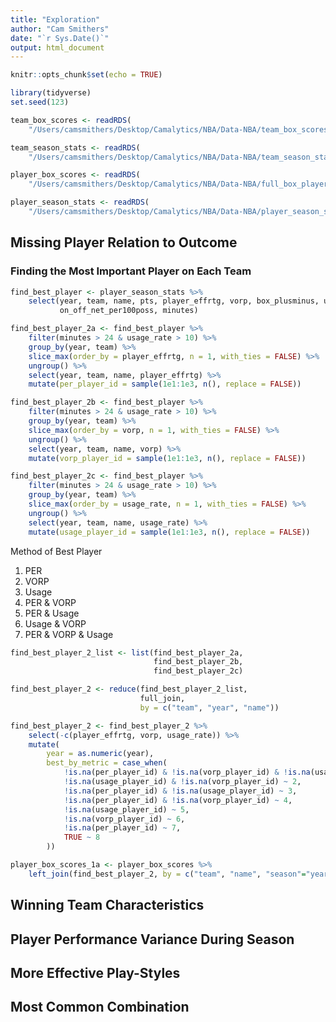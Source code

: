 ```yaml
---
title: "Exploration"
author: "Cam Smithers"
date: "`r Sys.Date()`"
output: html_document
---
```


```r
knitr::opts_chunk$set(echo = TRUE)
```

```r
library(tidyverse)
set.seed(123)
```

```r
team_box_scores <- readRDS(
    "/Users/camsmithers/Desktop/Camalytics/NBA/Data-NBA/team_box_scores.rds")

team_season_stats <- readRDS(
    "/Users/camsmithers/Desktop/Camalytics/NBA/Data-NBA/team_season_stats.rds")

player_box_scores <- readRDS(
    "/Users/camsmithers/Desktop/Camalytics/NBA/Data-NBA/full_box_player.rds")

player_season_stats <- readRDS(
    "/Users/camsmithers/Desktop/Camalytics/NBA/Data-NBA/player_season_stats.rds")
```

## Missing Player Relation to Outcome

### Finding the Most Important Player on Each Team

```r
find_best_player <- player_season_stats %>%
    select(year, team, name, pts, player_effrtg, vorp, box_plusminus, usage_rate, 
           on_off_net_per100poss, minutes)
```

```r
find_best_player_2a <- find_best_player %>%
    filter(minutes > 24 & usage_rate > 10) %>%
    group_by(year, team) %>%
    slice_max(order_by = player_effrtg, n = 1, with_ties = FALSE) %>%
    ungroup() %>%
    select(year, team, name, player_effrtg) %>%
    mutate(per_player_id = sample(1e1:1e3, n(), replace = FALSE))
```

```r
find_best_player_2b <- find_best_player %>%
    filter(minutes > 24 & usage_rate > 10) %>%
    group_by(year, team) %>%
    slice_max(order_by = vorp, n = 1, with_ties = FALSE) %>%
    ungroup() %>%
    select(year, team, name, vorp) %>%
    mutate(vorp_player_id = sample(1e1:1e3, n(), replace = FALSE))
```

```r
find_best_player_2c <- find_best_player %>%
    filter(minutes > 24 & usage_rate > 10) %>%
    group_by(year, team) %>%
    slice_max(order_by = usage_rate, n = 1, with_ties = FALSE) %>%
    ungroup() %>%
    select(year, team, name, usage_rate) %>%
    mutate(usage_player_id = sample(1e1:1e3, n(), replace = FALSE))
```

Method of Best Player

1.  PER
2.  VORP
3.  Usage
4.  PER & VORP
5.  PER & Usage
6.  Usage & VORP
7.  PER & VORP & Usage

```r
find_best_player_2_list <- list(find_best_player_2a, 
                                find_best_player_2b, 
                                find_best_player_2c)

find_best_player_2 <- reduce(find_best_player_2_list, 
                             full_join, 
                             by = c("team", "year", "name"))

find_best_player_2 <- find_best_player_2 %>%
    select(-c(player_effrtg, vorp, usage_rate)) %>%
    mutate(
        year = as.numeric(year),
        best_by_metric = case_when(
            !is.na(per_player_id) & !is.na(vorp_player_id) & !is.na(usage_player_id) ~ 1,
            !is.na(usage_player_id) & !is.na(vorp_player_id) ~ 2,
            !is.na(per_player_id) & !is.na(usage_player_id) ~ 3,
            !is.na(per_player_id) & !is.na(vorp_player_id) ~ 4,
            !is.na(usage_player_id) ~ 5,
            !is.na(vorp_player_id) ~ 6,
            !is.na(per_player_id) ~ 7,
            TRUE ~ 8
        ))
```

```r
player_box_scores_1a <- player_box_scores %>%
    left_join(find_best_player_2, by = c("team", "name", "season"="year"))
```

## Winning Team Characteristics

## Player Performance Variance During Season

## More Effective Play-Styles

## Most Common Combination
